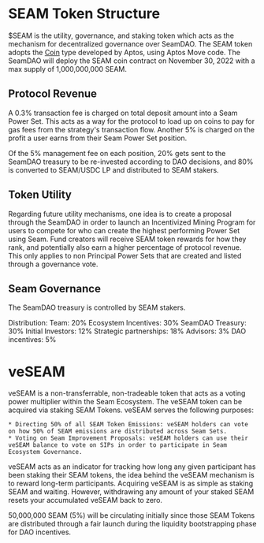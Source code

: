# SEAM Token Structure

$SEAM is the utility, governance, and staking token which acts as the mechanism for decentralized governance over SeamDAO. The SEAM token adopts the [Coin](https://github.com/aptos-labs/aptos-core/blob/main/aptos-move/framework/aptos-framework/sources/coin.move) type developed by Aptos, using Aptos Move code. The SeamDAO will deploy the SEAM coin contract on November 30, 2022 with a max supply of 1,000,000,000 SEAM.

## Protocol Revenue

A 0.3% transaction fee is charged on total deposit amount into a Seam Power Set. This acts as a way for the protocol to load up on coins to pay for gas fees from the strategy's transaction flow. Another 5% is charged on the profit a user earns from their Seam Power Set position.

Of the 5% management fee on each position, 20% gets sent to the SeamDAO treasury to be re-invested according to DAO decisions, and 80% is converted to SEAM/USDC LP and distributed to SEAM stakers.

## Token Utility

Regarding future utility mechanisms, one idea is to create a proposal through the SeamDAO in order to launch an Incentivized Mining Program for users to compete for who can create the highest performing Power Set using Seam. Fund creators will receive SEAM token rewards for how they rank, and potentially also earn a higher percentage of protocol revenue. This only applies to non Principal Power Sets that are created and listed through a governance vote.

## Seam Governance

The SeamDAO treasury is controlled by SEAM stakers.

Distribution:
    Team: 20%
    Ecosystem Incentives: 30%
    SeamDAO Treasury: 30%
    Initial Investors: 12%
    Strategic partnerships: 18%
    Advisors: 3%
    DAO incentives: 5%

# veSEAM

veSEAM is a non-transferrable, non-tradeable token that acts as a voting power multiplier within the Seam Ecosystem. The veSEAM token can be acquired via staking SEAM Tokens. veSEAM serves the following purposes:

    * Directing 50% of all SEAM Token Emissions: veSEAM holders can vote on how 50% of SEAM emissions are distributed across Seam Sets.
    * Voting on Seam Improvement Proposals: veSEAM holders can use their veSEAM balance to vote on SIPs in order to participate in Seam Ecosystem Governance. 

veSEAM acts as an indicator for tracking how long any given participant has been staking their SEAM tokens, the idea behind the veSEAM mechanism is to reward long-term participants. Acquiring veSEAM is as simple as staking SEAM and waiting. However, withdrawing any amount of your staked SEAM resets your accumulated veSEAM back to zero.

50,000,000 SEAM (5%) will be circulating initially since those SEAM Tokens are distributed through a fair launch during the liquidity bootstrapping phase for DAO incentives.

    
